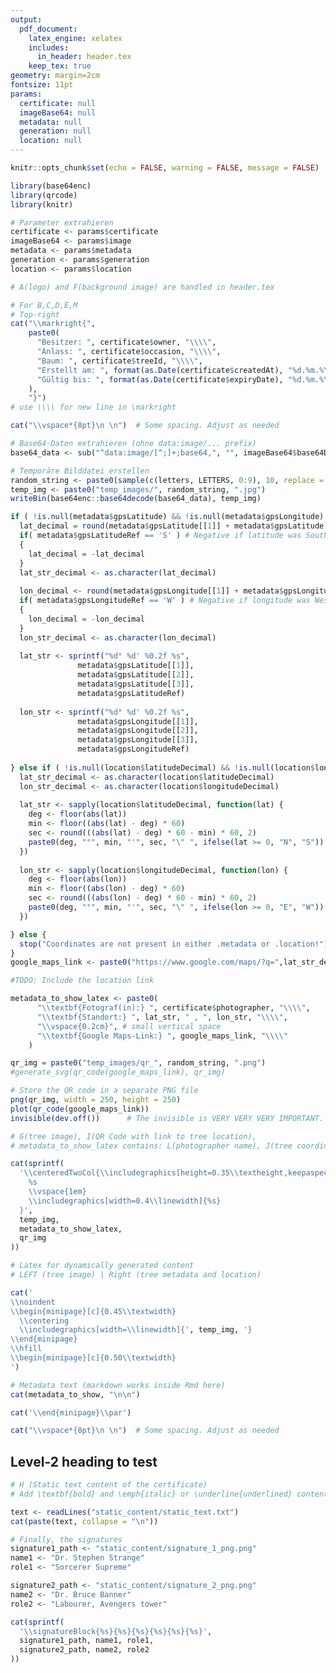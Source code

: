 ```yaml
---
output:
  pdf_document:
    latex_engine: xelatex
    includes:
      in_header: header.tex
    keep_tex: true
geometry: margin=2cm
fontsize: 11pt
params:
  certificate: null
  imageBase64: null
  metadata: null
  generation: null
  location: null
---
```



```r
knitr::opts_chunk$set(echo = FALSE, warning = FALSE, message = FALSE)
```

```r
library(base64enc)
library(qrcode)
library(knitr)
```

```r
# Parameter extrahieren
certificate <- params$certificate
imageBase64 <- params$image
metadata <- params$metadata
generation <- params$generation
location <- params$location
```


```r
# A(logo) and F(background image) are handled in header.tex

# For B,C,D,E,M
# Top-right
cat("\\markright{",
    paste0(
      "Besitzer: ", certificate$owner, "\\\\",
      "Anlass: ", certificate$occasion, "\\\\",
      "Baum: ", certificate$treeId, "\\\\",
      "Erstellt am: ", format(as.Date(certificate$createdAt), "%d.%m.%Y"), "\\\\",
      "Gültig bis: ", format(as.Date(certificate$expiryDate), "%d.%m.%Y"), "\\\\"
    ),
    "}")
# use \\\\ for new line in \markright

cat("\\vspace*{8pt}\n \n")  # Some spacing. Adjust as needed
```


```r
# Base64-Daten extrahieren (ohne data:image/... prefix)
base64_data <- sub("^data:image/[^;]+;base64,", "", imageBase64$base64Data)

# Temporäre Bilddatei erstellen
random_string <- paste0(sample(c(letters, LETTERS, 0:9), 10, replace = TRUE), collapse = "")
temp_img <- paste0("temp_images/", random_string, ".jpg")
writeBin(base64enc::base64decode(base64_data), temp_img)
```



```r
if ( !is.null(metadata$gpsLatitude) && !is.null(metadata$gpsLongitude) ){
  lat_decimal = round(metadata$gpsLatitude[[1]] + metadata$gpsLatitude[[2]]/60 + metadata$gpsLatitude[[3]]/3600, 6)
  if( metadata$gpsLatitudeRef == 'S' ) # Negative if latitude was South
  {
    lat_decimal = -lat_decimal
  }
  lat_str_decimal <- as.character(lat_decimal)
  
  lon_decimal <- round(metadata$gpsLongitude[[1]] + metadata$gpsLongitude[[2]]/60 + metadata$gpsLongitude[[3]]/3600, 6)
  if( metadata$gpsLongitudeRef == 'W' ) # Negative if longitude was West
  {
    lon_decimal = -lon_decimal
  }
  lon_str_decimal <- as.character(lon_decimal)
  
  lat_str <- sprintf("%d° %d' %0.2f %s",
               metadata$gpsLatitude[[1]],
               metadata$gpsLatitude[[2]],
               metadata$gpsLatitude[[3]],
               metadata$gpsLatitudeRef)
  
  lon_str <- sprintf("%d° %d' %0.2f %s",
               metadata$gpsLongitude[[1]],
               metadata$gpsLongitude[[2]],
               metadata$gpsLongitude[[3]],
               metadata$gpsLongitudeRef)
  
} else if ( !is.null(location$latitudeDecimal) && !is.null(location$longitudeDecimal) ) {
  lat_str_decimal <- as.character(location$latitudeDecimal)
  lon_str_decimal <- as.character(location$longitudeDecimal)
  
  lat_str <- sapply(location$latitudeDecimal, function(lat) {
    deg <- floor(abs(lat))
    min <- floor((abs(lat) - deg) * 60)
    sec <- round(((abs(lat) - deg) * 60 - min) * 60, 2)
    paste0(deg, "°", min, "'", sec, "\" ", ifelse(lat >= 0, "N", "S"))
  })
  
  lon_str <- sapply(location$longitudeDecimal, function(lon) {
    deg <- floor(abs(lon))
    min <- floor((abs(lon) - deg) * 60)
    sec <- round(((abs(lon) - deg) * 60 - min) * 60, 2)
    paste0(deg, "°", min, "'", sec, "\" ", ifelse(lon >= 0, "E", "W"))
  })

} else {
  stop("Coordinates are not present in either .metadata or .location!")
}
google_maps_link <- paste0("https://www.google.com/maps/?q=",lat_str_decimal,",",lon_str_decimal)

#TODO: Include the location link
```



```r
metadata_to_show_latex <- paste0(
      "\\textbf{Fotograf(in):} ", certificate$photographer, "\\\\",
      "\\textbf{Standort:} ", lat_str, " , ", lon_str, "\\\\",
      "\\vspace{0.2cm}", # small vertical space
      "\\textbf{Google Maps-Link:} ", google_maps_link, "\\\\"
    )

qr_img = paste0("temp_images/qr_", random_string, ".png")
#generate_svg(qr_code(google_maps_link), qr_img)

# Store the QR code in a separate PNG file
png(qr_img, width = 250, height = 250)
plot(qr_code(google_maps_link))
invisible(dev.off())      # The invisible is VERY VERY VERY IMPORTANT. Otherwise you get two extra lines saying PDF and 2
```


```r
# G(tree image), I(QR Code with link to tree location),
# metadata_to_show_latex contains: L(photographer name), J(tree coordinates)

cat(sprintf(
  '\\centeredTwoCol{\\includegraphics[height=0.35\\textheight,keepaspectratio]{%s}}{%% RIGHT COLUMN
    %s
    \\vspace{1em}
    \\includegraphics[width=0.4\\linewidth]{%s}
  }',
  temp_img,
  metadata_to_show_latex,
  qr_img
))
```


```r
# Latex for dynamically generated content
# LEFT (tree image) | Right (tree metadata and location)

cat('
\\noindent
\\begin{minipage}[c]{0.45\\textwidth}
  \\centering
  \\includegraphics[width=\\linewidth]{', temp_img, '}
\\end{minipage}
\\hfill
\\begin{minipage}[c]{0.50\\textwidth}
')

# Metadata text (markdown works inside Rmd here)
cat(metadata_to_show, "\n\n")

cat('\\end{minipage}\\par')

cat("\\vspace*{8pt}\n \n")  # Some spacing. Adjust as needed
```



## Level-2 heading to test

```r
# H (Static text content of the certificate)
# Add \textbf{bold} and \emph{italic} or \underline{underlined} content like this.

text <- readLines("static_content/static_text.txt")
cat(paste(text, collapse = "\n"))
```

```r
# Finally, the signatures
signature1_path <- "static_content/signature_1_png.png"
name1 <- "Dr. Stephen Strange"
role1 <- "Sorcerer Supreme"

signature2_path <- "static_content/signature_2_png.png"
name2 <- "Dr. Bruce Banner"
role2 <- "Labourer, Avengers tower"

cat(sprintf(
  '\\signatureBlock{%s}{%s}{%s}{%s}{%s}{%s}',
  signature1_path, name1, role1,
  signature2_path, name2, role2
))
```